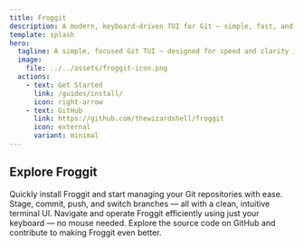 ```yaml
---
title: Froggit
description: A modern, keyboard-driven TUI for Git — simple, fast, and built with Go.
template: splash
hero:
  tagline: A simple, focused Git TUI — designed for speed and clarity in your terminal.
  image:
    file: ../../assets/froggit-icon.png
  actions:
    - text: Get Started
      link: /guides/install/
      icon: right-arrow
    - text: GitHub
      link: https://github.com/thewizardshell/froggit
      icon: external
      variant: minimal
---
```



## Explore Froggit

<CardGrid stagger>
  <Card title="Get Started" icon="rocket">
    Quickly install Froggit and start managing your Git repositories with ease.
  </Card>
  <Card title="Core Features" icon="star">
    Stage, commit, push, and switch branches — all with a clean, intuitive terminal UI.
  </Card>
  <Card title="Keyboard Driven" icon="pencil">
    Navigate and operate Froggit efficiently using just your keyboard — no mouse needed.
  </Card>
  <Card title="Open Source" icon="github">
    Explore the source code on GitHub and contribute to making Froggit even better.
  </Card>
</CardGrid>
